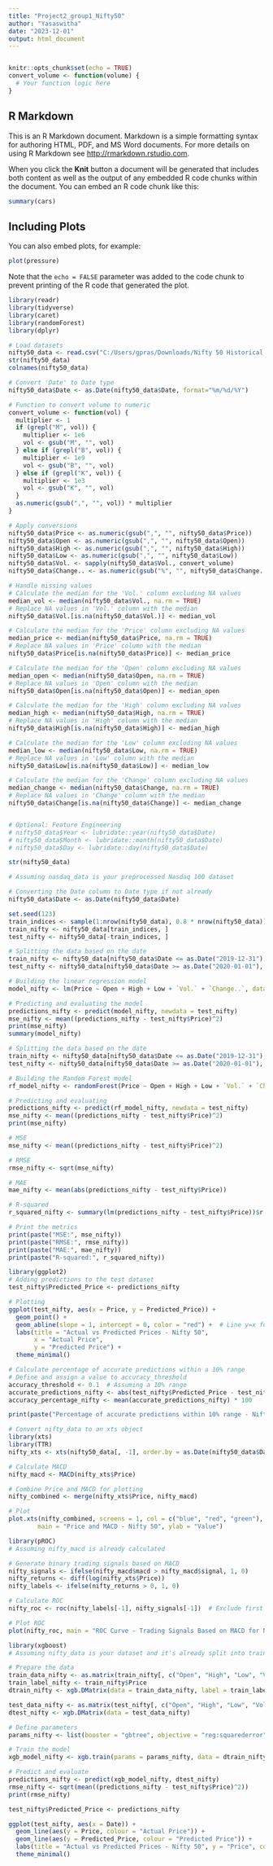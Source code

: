 ---
title: "Project2_group1_Nifty50"
author: "Yasaswitha" 
date: "2023-12-01"
output: html_document
---
```{r}

```

```{r setup, include=FALSE}
knitr::opts_chunk$set(echo = TRUE)
convert_volume <- function(volume) {
  # Your function logic here
}
```

## R Markdown

This is an R Markdown document. Markdown is a simple formatting syntax for authoring HTML, PDF, and MS Word documents. For more details on using R Markdown see <http://rmarkdown.rstudio.com>.

When you click the **Knit** button a document will be generated that includes both content as well as the output of any embedded R code chunks within the document. You can embed an R code chunk like this:

```{r cars}
summary(cars)
```

## Including Plots

You can also embed plots, for example:

```{r pressure, echo=FALSE}
plot(pressure)
```

Note that the `echo = FALSE` parameter was added to the code chunk to prevent printing of the R code that generated the plot.

```{r}
library(readr)
library(tidyverse)
library(caret)
library(randomForest)
library(dplyr)
```

```{r}
# Load datasets
nifty50_data <- read.csv("C:/Users/gpras/Downloads/Nifty 50 Historical Data.csv") 
str(nifty50_data)
colnames(nifty50_data)
```
```{r}
# Convert 'Date' to Date type
nifty50_data$Date <- as.Date(nifty50_data$Date, format="%m/%d/%Y")
```

```{r}
# Function to convert volume to numeric
convert_volume <- function(vol) {
  multiplier <- 1
  if (grepl("M", vol)) {
    multiplier <- 1e6
    vol <- gsub("M", "", vol)
  } else if (grepl("B", vol)) {
    multiplier <- 1e9
    vol <- gsub("B", "", vol)
  } else if (grepl("K", vol)) {
    multiplier <- 1e3
    vol <- gsub("K", "", vol)
  }
  as.numeric(gsub(",", "", vol)) * multiplier
}

# Apply conversions
nifty50_data$Price <- as.numeric(gsub(",", "", nifty50_data$Price))
nifty50_data$Open <- as.numeric(gsub(",", "", nifty50_data$Open))
nifty50_data$High <- as.numeric(gsub(",", "", nifty50_data$High))
nifty50_data$Low <- as.numeric(gsub(",", "", nifty50_data$Low))
nifty50_data$Vol. <- sapply(nifty50_data$Vol., convert_volume)
nifty50_data$Change.. <- as.numeric(gsub("%", "", nifty50_data$Change..)) / 100

# Handle missing values
# Calculate the median for the 'Vol.' column excluding NA values
median_vol <- median(nifty50_data$Vol., na.rm = TRUE)
# Replace NA values in 'Vol.' column with the median
nifty50_data$Vol.[is.na(nifty50_data$Vol.)] <- median_vol

# Calculate the median for the 'Price' column excluding NA values
median_price <- median(nifty50_data$Price, na.rm = TRUE)
# Replace NA values in 'Price' column with the median
nifty50_data$Price[is.na(nifty50_data$Price)] <- median_price

# Calculate the median for the 'Open' column excluding NA values
median_open <- median(nifty50_data$Open, na.rm = TRUE)
# Replace NA values in 'Open' column with the median
nifty50_data$Open[is.na(nifty50_data$Open)] <- median_open

# Calculate the median for the 'High' column excluding NA values
median_high <- median(nifty50_data$High, na.rm = TRUE)
# Replace NA values in 'High' column with the median
nifty50_data$High[is.na(nifty50_data$High)] <- median_high

# Calculate the median for the 'Low' column excluding NA values
median_low <- median(nifty50_data$Low, na.rm = TRUE)
# Replace NA values in 'Low' column with the median
nifty50_data$Low[is.na(nifty50_data$Low)] <- median_low

# Calculate the median for the 'Change' column excluding NA values
median_change <- median(nifty50_data$Change, na.rm = TRUE)
# Replace NA values in 'Change' column with the median
nifty50_data$Change[is.na(nifty50_data$Change)] <- median_change


# Optional: Feature Engineering
# nifty50_data$Year <- lubridate::year(nifty50_data$Date)
# nifty50_data$Month <- lubridate::month(nifty50_data$Date)
# nifty50_data$Day <- lubridate::day(nifty50_data$Date)

str(nifty50_data)
```
```{r}
# Assuming nasdaq_data is your preprocessed Nasdaq 100 dataset

# Converting the Date column to Date type if not already
nifty50_data$Date <- as.Date(nifty50_data$Date)

set.seed(123)
train_indices <- sample(1:nrow(nifty50_data), 0.8 * nrow(nifty50_data))
train_nifty <- nifty50_data[train_indices, ]
test_nifty <- nifty50_data[-train_indices, ]

# Splitting the data based on the date
train_nifty <- nifty50_data[nifty50_data$Date <= as.Date("2019-12-31"), ]
test_nifty <- nifty50_data[nifty50_data$Date >= as.Date("2020-01-01"), ]

# Building the linear regression model
model_nifty <- lm(Price ~ Open + High + Low + `Vol.` + `Change..`, data = train_nifty)

# Predicting and evaluating the model
predictions_nifty <- predict(model_nifty, newdata = test_nifty)
mse_nifty <- mean((predictions_nifty - test_nifty$Price)^2)
print(mse_nifty)
summary(model_nifty)
```

```{r}
# Splitting the data based on the date
train_nifty <- nifty50_data[nifty50_data$Date <= as.Date("2019-12-31"), ]
test_nifty <- nifty50_data[nifty50_data$Date >= as.Date("2020-01-01"), ]

# Building the Random Forest model
rf_model_nifty <- randomForest(Price ~ Open + High + Low + `Vol.` + `Change..`, data = train_nifty)

# Predicting and evaluating
predictions_nifty <- predict(rf_model_nifty, newdata = test_nifty)
mse_nifty <- mean((predictions_nifty - test_nifty$Price)^2)
print(mse_nifty)
```
```{r}
# MSE
mse_nifty <- mean((predictions_nifty - test_nifty$Price)^2)

# RMSE
rmse_nifty <- sqrt(mse_nifty)

# MAE
mae_nifty <- mean(abs(predictions_nifty - test_nifty$Price))

# R-squared
r_squared_nifty <- summary(lm(predictions_nifty ~ test_nifty$Price))$r.squared

# Print the metrics
print(paste("MSE:", mse_nifty))
print(paste("RMSE:", rmse_nifty))
print(paste("MAE:", mae_nifty))
print(paste("R-squared:", r_squared_nifty))
```

```{r}
library(ggplot2)
# Adding predictions to the test dataset
test_nifty$Predicted_Price <- predictions_nifty

# Plotting
ggplot(test_nifty, aes(x = Price, y = Predicted_Price)) +
  geom_point() +
  geom_abline(slope = 1, intercept = 0, color = "red") +  # Line y=x for reference
  labs(title = "Actual vs Predicted Prices - Nifty 50",
       x = "Actual Price",
       y = "Predicted Price") +
  theme_minimal()
```

```{r}
# Calculate percentage of accurate predictions within a 10% range
# Define and assign a value to accuracy_threshold
accuracy_threshold <- 0.1  # Assuming a 10% range
accurate_predictions_nifty <- abs(test_nifty$Predicted_Price - test_nifty$Price) <= (accuracy_threshold * test_nifty$Price)
accuracy_percentage_nifty <- mean(accurate_predictions_nifty) * 100

print(paste("Percentage of accurate predictions within 10% range - Nifty 50:", accuracy_percentage_nifty))
```

```{r}
# Convert nifty_data to an xts object
library(xts)
library(TTR)
nifty_xts <- xts(nifty50_data[, -1], order.by = as.Date(nifty50_data$Date))

# Calculate MACD
nifty_macd <- MACD(nifty_xts$Price)

# Combine Price and MACD for plotting
nifty_combined <- merge(nifty_xts$Price, nifty_macd)

# Plot
plot.xts(nifty_combined, screens = 1, col = c("blue", "red", "green"),
        main = "Price and MACD - Nifty 50", ylab = "Value")
```

```{r}
library(pROC)
# Assuming nifty_macd is already calculated

# Generate binary trading signals based on MACD
nifty_signals <- ifelse(nifty_macd$macd > nifty_macd$signal, 1, 0)
nifty_returns <- diff(log(nifty_xts$Price))
nifty_labels <- ifelse(nifty_returns > 0, 1, 0)

# Calculate ROC
nifty_roc <- roc(nifty_labels[-1], nifty_signals[-1])  # Exclude first element due to diff

# Plot ROC
plot(nifty_roc, main = "ROC Curve - Trading Signals Based on MACD for Nifty 50")
```

```{r}
library(xgboost)
# Assuming nifty_data is your dataset and it's already split into train_nifty and test_nifty

# Prepare the data
train_data_nifty <- as.matrix(train_nifty[, c("Open", "High", "Low", "Vol.", "Change..")])
train_label_nifty <- train_nifty$Price
dtrain_nifty <- xgb.DMatrix(data = train_data_nifty, label = train_label_nifty)

test_data_nifty <- as.matrix(test_nifty[, c("Open", "High", "Low", "Vol.", "Change..")])
dtest_nifty <- xgb.DMatrix(data = test_data_nifty)

# Define parameters
params_nifty <- list(booster = "gbtree", objective = "reg:squarederror")

# Train the model
xgb_model_nifty <- xgb.train(params = params_nifty, data = dtrain_nifty, nrounds = 100)

# Predict and evaluate
predictions_nifty <- predict(xgb_model_nifty, dtest_nifty)
rmse_nifty <- sqrt(mean((predictions_nifty - test_nifty$Price)^2))
print(rmse_nifty)
```
```{r}
test_nifty$Predicted_Price <- predictions_nifty
```

```{r}
ggplot(test_nifty, aes(x = Date)) +
  geom_line(aes(y = Price, colour = "Actual Price")) +
  geom_line(aes(y = Predicted_Price, colour = "Predicted Price")) +
  labs(title = "Actual vs Predicted Prices - Nifty 50", y = "Price", colour = "Legend") +
  theme_minimal()

```


